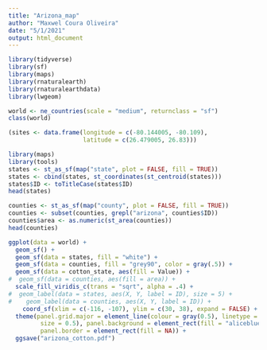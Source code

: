 ```yaml
---
title: "Arizona_map"
author: "Maxwel Coura Oliveira"
date: "5/1/2021"
output: html_document
---
```



```r
library(tidyverse)
library(sf)
library(maps)
library(rnaturalearth)
library(rnaturalearthdata)
library(lwgeom)
```


```r
world <- ne_countries(scale = "medium", returnclass = "sf")
class(world)
```

```r
(sites <- data.frame(longitude = c(-80.144005, -80.109), 
                     latitude = c(26.479005, 26.83)))
```

```r
library(maps)
library(tools)
states <- st_as_sf(map("state", plot = FALSE, fill = TRUE))
states <- cbind(states, st_coordinates(st_centroid(states)))
states$ID <- toTitleCase(states$ID)
head(states)
```


```r
counties <- st_as_sf(map("county", plot = FALSE, fill = TRUE))
counties <- subset(counties, grepl("arizona", counties$ID))
counties$area <- as.numeric(st_area(counties))
head(counties)
```


```r
ggplot(data = world) +
  geom_sf() +
  geom_sf(data = states, fill = "white") + 
  geom_sf(data = counties, fill = "grey90", color = gray(.5)) +
  geom_sf(data = cotton_state, aes(fill = Value)) +
#  geom_sf(data = counties, aes(fill = area)) +
  scale_fill_viridis_c(trans = "sqrt", alpha = .4) +
#  geom_label(data = states, aes(X, Y, label = ID), size = 5) +
#    geom_label(data = counties, aes(X, Y, label = ID)) +
    coord_sf(xlim = c(-116, -107), ylim = c(30, 38), expand = FALSE) +
  theme(panel.grid.major = element_line(colour = gray(0.5), linetype = "dashed", 
         size = 0.5), panel.background = element_rect(fill = "aliceblue"), 
         panel.border = element_rect(fill = NA)) +
  ggsave("arizona_cotton.pdf")
```

